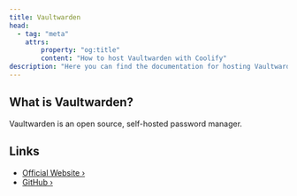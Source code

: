```yaml
---
title: Vaultwarden
head:
  - tag: "meta"
    attrs:
        property: "og:title"
        content: "How to host Vaultwarden with Coolify"
description: "Here you can find the documentation for hosting Vaultwarden with Coolify."
---
```



<Badge text="One-click setup." variant="note" size="large" />

## What is Vaultwarden?

Vaultwarden is an open source, self-hosted password manager.
## Links

- [Official Website ›](https://vaultwarden.com)
- [GitHub ›](https://github.com/dani-garcia/vaultwarden)
